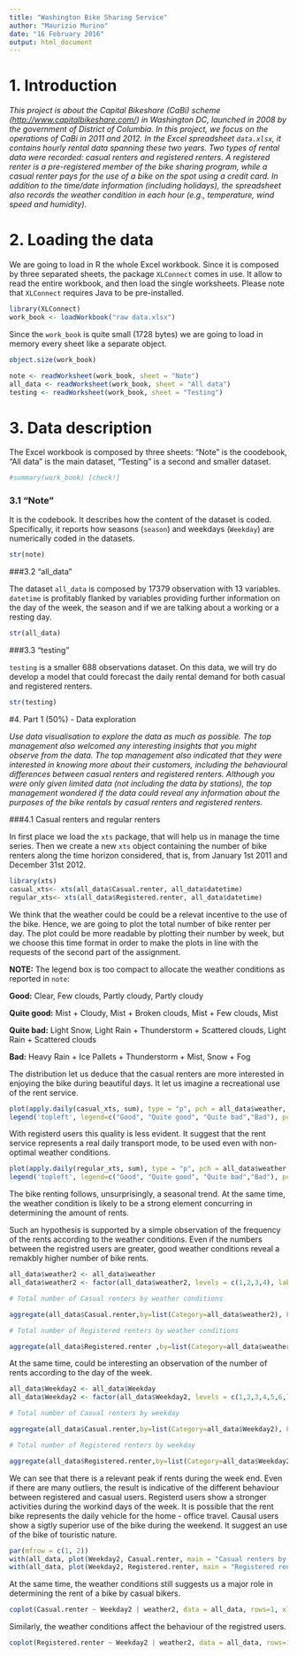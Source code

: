 ```yaml
---
title: "Washington Bike Sharing Service"
author: "Maurizio Murino"
date: "16 February 2016"
output: html_document
---
```

# 1. Introduction

_This project is about the Capital Bikeshare (CaBi) scheme (<http://www.capitalbikeshare.com/>) in Washington DC, launched in 2008 by the government of District of Columbia. In this project, we focus on the operations of CaBi in 2011 and 2012. In the Excel spreadsheet `data.xlsx`, it contains hourly rental data spanning these two years. Two types of rental data were recorded: casual
renters and registered renters. A registered renter is a pre-registered member of the bike sharing program, while a casual renter pays for the use of a bike on the spot using a credit card. In addition to the time/date information (including holidays), the spreadsheet also records the weather condition in each hour (e.g., temperature, wind speed and humidity)._  

# 2. Loading the data

We are going to load in R the whole Excel workbook. Since it is composed by three separated sheets, the package `XLConnect` comes in use. It allow to read the entire workbook, and then load the single worksheets. Please note that `XLConnect` requires Java to be pre-installed. 

```r
library(XLConnect)
work_book <- loadWorkbook("raw data.xlsx") 
```

Since the `work_book` is quite small (1728 bytes) we are going to load in memory every sheet like a separate object.

```r
object.size(work_book)
```

```r
note <- readWorksheet(work_book, sheet = "Note")
all_data <- readWorksheet(work_book, sheet = "All data")
testing <- readWorksheet(work_book, sheet = "Testing")
```

# 3. Data description

The Excel workbook is composed by three sheets: "Note" is the coodebook, "All data" is the main dataset, "Testing" is a second and smaller dataset.

```r
#summary(work_book) [check!]
```

### 3.1 "Note"

It is the codebook. It describes how the content of the dataset is coded. Specifically, it reports how seasons (`season`) and weekdays (`Weekday`) are numerically coded in the datasets.

```r
str(note)
```

###3.2 "all_data"

The dataset `all_data` is composed by 17379 observation with 13 variables. `datetime` is profitably flanked by variables providing further information on the day of the week, the season and if we are talking about a working or a resting day.   

```r
str(all_data)
```

###3.3 "testing"

`testing` is a smaller 688 observations dataset. On this data, we will try do develop a model that could forecast the daily rental demand for both casual and registered renters.

```r
str(testing)
```

#4. Part 1 (50%) - Data exploration

_Use data visualisation to explore the data as much as possible. The top management also welcomed any interesting insights that you might observe from the data. The top management also indicated that they were interested in knowing more about their customers,
including the behavioural differences between casual renters and registered renters. Although you were only given limited data (not including the data by stations), the top management wondered if the data could reveal any information about the purposes of the bike rentals by casual renters and registered renters._ 

###4.1 Casual renters and regular renters

In first place we load the `xts` package, that will help us in manage the time series. Then we create a new `xts` object containing the number of bike renters along the time horizon considered, that is, from January 1st 2011 and December 31st 2012.

```r
library(xts)
casual_xts<- xts(all_data$Casual.renter, all_data$datetime)
regular_xts<- xts(all_data$Registered.renter, all_data$datetime)
```

We think that the weather could be could be a relevat incentive to the use of the bike. Hence, we are going to plot the total number of bike renter per day. The plot could be more readable by plotting their number by week, but we choose this time format in order to make the plots in line with the requests of the second part of the assignment.

**NOTE:** The legend box is too compact to allocate the weather conditions as reported in `note`:

**Good:** Clear, Few clouds, Partly cloudy, Partly cloudy

**Quite good:** Mist + Cloudy, Mist + Broken clouds, Mist + Few clouds, Mist

**Quite bad:** Light Snow, Light Rain + Thunderstorm + Scattered clouds, Light Rain + Scattered clouds

**Bad:** Heavy Rain + Ice Pallets + Thunderstorm + Mist, Snow + Fog

The distribution let us deduce that the casual renters are more interested in enjoying the bike during beautiful days. It let us imagine a recreational use of the rent service.

```r

plot(apply.daily(casual_xts, sum), type = "p", pch = all_data$weather, main = "Total number of causal renters per day, by weather")
legend('topleft', legend=c("Good", "Quite good", "Quite bad","Bad"), pch=1:4, title = "Weather", cex = 0.5, pt.cex = 1)
```

With registerd users this quality is less evident. It suggest that the rent service represents a real daily transport mode, to be used even with non-optimal weather conditions.

```r
plot(apply.daily(regular_xts, sum), type = "p", pch = all_data$weather, main = "Total number of regular renters per day, by weather")
legend('topleft', legend=c("Good", "Quite good", "Quite bad","Bad"), pch=1:4, title = "Weather", cex = 0.5, pt.cex = 1)
```

The bike renting follows, unsurprisingly, a seasonal trend. At the same time, the weather condition is likely to be a strong element concurring in determining the amount of rents.

Such an hypothesis is supported by a simple observation of the frequency of the rents according to the weather conditions. Even if the numbers between the registred users are greater, good weather conditions reveal a remakbly higher number of bike rents.

```r
all_data$weather2 <- all_data$weather
all_data$weather2 <- factor(all_data$weather2, levels = c(1,2,3,4), labels = c("good", "quite_good", "quite_bad", "bad"))

# Total number of Casual renters by weather conditions

aggregate(all_data$Casual.renter,by=list(Category=all_data$weather2), FUN=sum)

# Total number of Registered renters by weather conditions

aggregate(all_data$Registered.renter ,by=list(Category=all_data$weather2), FUN=sum)
```

At the same time, could be interesting an observation of the number of rents according to the day of the week.

```r
all_data$Weekday2 <- all_data$Weekday
all_data$Weekday2 <- factor(all_data$Weekday2, levels = c(1,2,3,4,5,6,7), labels = c("monday", "tuesday", "wednesday", "thursday", "friday", "saturday", "sunday"))

# Total number of Casual renters by weekday

aggregate(all_data$Casual.renter,by=list(Category=all_data$Weekday2), FUN=sum)

# Total number of Registered renters by weekday

aggregate(all_data$Registered.renter,by=list(Category=all_data$Weekday2), FUN=sum)
```

We can see that there is a relevant peak if rents during the week end. Even if there are many outliers, the result is indicative of the different behaviour between registered and casual users. Registerd users show a stronger activities during the workind days of the week. It is possible that the rent bike represents the daily vehicle for the home - office travel. Causal users show a sigtly superior use of the bike during the weekend. It suggest an use of the bike of touristic nature.

```r
par(mfrow = c(1, 2))
with(all_data, plot(Weekday2, Casual.renter, main = "Casual renters by weekday", ylim=c(0, 800)))
with(all_data, plot(Weekday2, Registered.renter, main = "Registered renters by weekday"))
```

At the same time, the weather conditions still suggests us a major role in determining the rent of a bike by casual bikers.

```r

coplot(Casual.renter ~ Weekday2 | weather2, data = all_data, rows=1, xlab = c("Causal renters per day", "Weather conditions"), ylim=c(0, 800), ylab = "Weekday", xlim = c(0, 8), panel = function(x, y, ...){boxplot(y ~ x, add=TRUE)})
```

Similarly, the weather conditions affect the behaviour of the registred users. 

```r
coplot(Registered.renter ~ Weekday2 | weather2, data = all_data, rows=1, xlab = c("Registered renters per day", "Weather conditions"), ylab = "Weekday", xlim = c(0, 8), panel = function(x, y, ...){boxplot(y ~ x, add=TRUE)})
```


